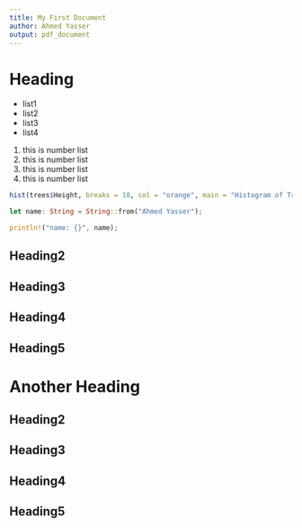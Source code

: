 ```yaml
---
title: My First Document
author: Ahmed Yasser
output: pdf_document
---
```


\tableofcontents

# Heading


* list1
* list2
* list3
* list4

1. this is number list
2. this is number list
3. this is number list
4. this is number list
   
```R
hist(trees$Height, breaks = 10, col = "orange", main = "Histogram of Tree heights", xlab = "Height Bin")
```

```rust
let name: String = String::from("Ahmed Yasser");

println!("name: {}", name);
```

## Heading2
## Heading3
## Heading4
## Heading5

# Another Heading
## Heading2
## Heading3
## Heading4
## Heading5